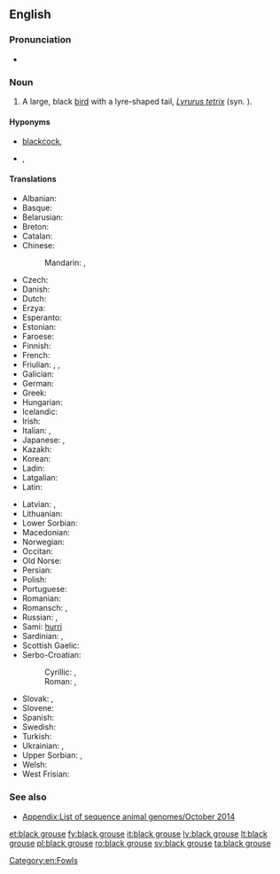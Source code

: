 ==English==
{{wikipedia}}

===Pronunciation===
* {{IPA|/ˈblæk ɡɹɑʊs/|lang=en}}

===Noun===
{{en-noun|head=[[black]] [[grouse]]}}

# A large, black [[bird]] with a lyre-shaped tail, ''[[Lyrurus tetrix]]'' (syn. {{taxlink|Tetrao tetrix|species|noshow=1}}).

====Hyponyms====
* [[blackcock]], {{vern|heath cock}} {{qualifier|male}}
* {{vern|grey hen}}, {{vern|greyhen}} {{qualifier|female}}

====Translations====
{{trans-top|''Lyrurus tetrix''}}
* Albanian: {{t|sq|gjeli lirë}}
* Basque: {{t|eu|lira-oilar}}
* Belarusian: {{t|be|цецярук|m|tr=cecjarúk|sc=Cyrl}}
* Breton: {{t|br|skilgog du}}
* Catalan: {{t|ca|gall de cua forcada}}
* Chinese:
*: Mandarin: {{t|cmn|黑琴雞|sc=Hani}}, {{t+|cmn|黑琴鸡|tr=hēiqínjī|sc=Hani}}
* Czech: {{t|cs|tetřívek|m}}
* Danish: {{t|da|urfugl}}
* Dutch: {{t|nl|korhoen|n}}
* Erzya: {{t|myv|вирятякш}}
* Esperanto: {{t|eo|tetro}}
* Estonian: {{t|et|teder}}
* Faroese: {{t|fo|orri|m}}
* Finnish: {{t+|fi|teeri}}
* French: {{t+|fr|tétras lyre|m}}
* Friulian: {{t|fur|gjal forcjŕs}}, {{t|fur|gjal forcel}}, {{t|fur|forcel}}
* Galician: {{t|gl|galo lira}}
* German: {{t+|de|Birkhuhn|n}}
* Greek: {{t|el|λυροπετεινός|m|tr=liropetinós|sc=Grek}}
* Hungarian: {{t+|hu|nyírfajd}}
* Icelandic: {{t|is|orri}}
* Irish: {{t|ga|liathchearc}}
* Italian: {{t|it|gallo forcello|m}}, {{t|it|fagiano di monte|m}}
* Japanese: {{t|ja|クロライチョウ|tr=kuroraichō|sc=Jpan}}, {{t|ja|黒雷鳥|tr=くろらいちょう, kuroraichō|sc=Jpan}}
* Kazakh: {{t|kk|құр|tr=qur|sc=Cyrl}}
* Korean: {{t|ko|멧닭|tr=metdalk|sc=Kore}}
* Ladin: {{t|lld|gial fosch}}
* Latgalian: {{t|ltg|rubyns}}
* Latin: {{t+|la|tetrao}}
{{trans-mid}}
* Latvian: {{t|lv|rubenis}}, {{t+|lv|teteris|m}}
* Lithuanian: {{t+|lt|tetervinas|m}}
* Lower Sorbian: {{t|dsb|źiwa kokoš}}
* Macedonian: {{t|mk|мал тетреб|m|tr=mal tétreb|sc=Cyrl}}
* Norwegian: {{t|no|orrfugl}}
* Occitan: {{t|oc|gal salvatge}}
* Old Norse: {{t|non|orri|m}}
* Persian: {{t|fa|سیاه خروس|tr=siyâh-e xorus}}
* Polish: {{t+|pl|cietrzew|m}}
* Portuguese: {{t|pt|faisão montês|m}}
* Romanian: {{t+|ro|cocoș-de-mesteacăn}}
* Romansch: {{t|rm|cot da draussa}}, {{t|rm|gialina da draussa}}
* Russian: {{t+|ru|тетерев|m|tr=téterev}}, {{t+|ru|тетерев-косач|m|tr=téterev-kosáč|sc=Cyrl}}
* Sami: [[hurri]]
* Sardinian: {{t|sc|pidraxu de monti}}, {{t|sc|cirolitta}}
* Scottish Gaelic: {{t|gd|eun-fraoich}}
* Serbo-Croatian:
*: Cyrillic: {{t|sh|мали тетреб|m}}, {{t|sh|мали тетријеб|m}}
*: Roman: {{t|sh|mali tetreb|m}}, {{t|sh|mali tetrijeb|m}}
* Slovak: {{t|sk|tetrov hoľniak|m}}, {{t|sk|tetrov|m}}
* Slovene: {{t+|sl|ruševec|m}}
* Spanish: {{t|es|gallo lira|m}}
* Swedish: {{t+|sv|orre}}
* Turkish: {{t+|tr|orman horozu}}
* Ukrainian: {{t|uk|тетерук|m|tr=teterúk|sc=Cyrl}}, {{t|uk|тетерев|m|tr=téterev|sc=Cyrl}}
* Upper Sorbian: {{t|hsb|ćećor}}, {{t|hsb|brězan}}
* Welsh: {{t|cy|grugiar ddu}}
* West Frisian: {{t|fy|kuorhin}}
{{trans-bottom}}

===See also===
* [[Appendix:List of sequence animal genomes/October 2014]]

[[Category:en:Fowls]]

[[et:black grouse]]
[[fy:black grouse]]
[[it:black grouse]]
[[lv:black grouse]]
[[lt:black grouse]]
[[pl:black grouse]]
[[ro:black grouse]]
[[sv:black grouse]]
[[ta:black grouse]]